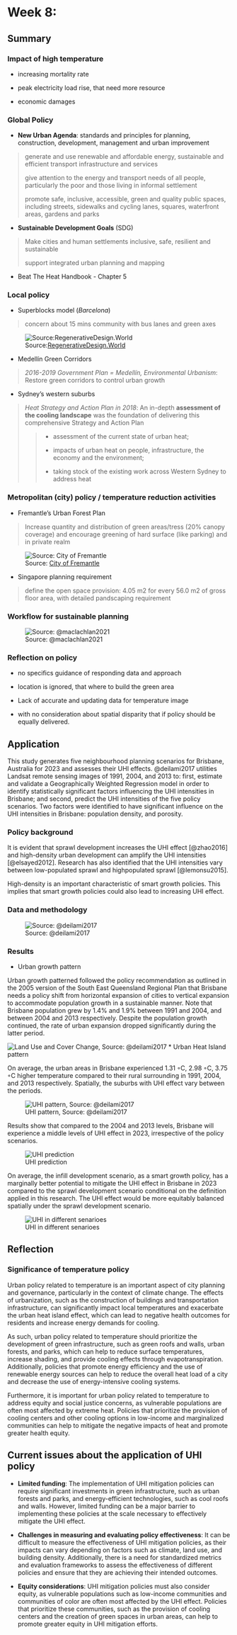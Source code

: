 # Week 8:

## Summary

### Impact of high temperature

-   increasing mortality rate

-   peak electricity load rise, that need more resource

-   economic damages

### Global Policy

-   **New Urban Agenda**: standards and principles for planning, construction, development, management and urban improvement

> generate and use renewable and affordable energy, sustainable and efficient transport infrastructure and services
>
> give attention to the energy and transport needs of all people, particularly the poor and those living in informal settlement
>
> promote safe, inclusive, accessible, green and quality public spaces, including streets, sidewalks and cycling lanes, squares, waterfront areas, gardens and parks

-   **Sustainable Development Goals** (SDG)

> Make cities and human settlements inclusive, safe, resilient and sustainable
>
> support integrated urban planning and mapping

-   Beat The Heat Handbook - Chapter 5

### Local policy

-   Superblocks model (*Barcelona*)

> concern about 15 mins community with bus lanes and green axes

![Source:[RegenerativeDesign.World](https://regenerativedesign.world/superblocks/?utm_source=rss&utm_medium=rss&utm_campaign=superblocks)](img08/superblocks.png){#fig-superblock}

-   Medellín Green Corridors

> *2016-2019 Government Plan = Medellín, Environmental Urbanism*: Restore green corridors to control urban growth

-   Sydney's western suburbs

> *Heat Strategy and Action Plan in 2018*: An in-depth **assessment of the cooling landscape** was the foundation of delivering this comprehensive Strategy and Action Plan
>
>> -   assessment of the current state of urban heat;
>>
>> -   impacts of urban heat on people, infrastructure, the economy and the environment;
>>
>> -   taking stock of the existing work across Western Sydney to address heat

### Metropolitan (city) policy / temperature reduction activities

* Fremantle's Urban Forest Plan

> Increase quantity and distribution of green areas/tress (20% canopy coverage) and encourage greening of hard surface (like parking) and in private realm

![Source: [City of Fremantle](https://www.fremantle.wa.gov.au/council/key-council-strategies/urban-forest-plan)](img08/forestplan.png){#fig-forest-plan}

* Singapore planning requirement

> define the open space provision: 4.05 m2 for every 56.0 m2 of gross floor area, with detailed pandscaping requirement

### Workflow for sustainable planning

![Source: @maclachlan2021](img08/planningworkflow.png){#fig-planning-workflow}

### Reflection on policy

* no specifics guidance of responding data and approach

* location is ignored, that where to build the green area

* Lack of accurate and updating data for temperature image

* with no consideration about spatial disparity that if policy should be equally delivered.

## Application

This study generates five neighbourhood planning scenarios for Brisbane, Australia for 2023 and assesses their UHI effects. @deilami2017 utilities Landsat remote sensing images of 1991, 2004, and 2013 to: first, estimate and validate a Geographically Weighted Regression model in order to identify statistically significant factors influencing the UHI intensities in Brisbane; and second, predict the UHI intensities of the five policy scenarios. Two factors were identified to have significant influence on the UHI intensities in Brisbane: population density, and porosity.

### Policy background

It is evident that sprawl development increases the UHI effect [@zhao2016] and high-density urban development can amplify the UHI intensities [@elsayed2012]. Research has also identified that the UHI intensities vary between low-populated sprawl and highpopulated sprawl [@lemonsu2015].

High-density is an important characteristic of smart growth policies. This implies that smart growth policies could also lead to increasing UHI effect. 

### Data and methodology

![Source: @deilami2017](img08/workflow.png){#fig-UHIpolicy-exanimation}

### Results

* Urban growth pattern

Urban growth patterned followed the policy recommendation as outlined in the 2005 version of the South East Queensland Regional Plan that Brisbane needs a policy shift from horizontal expansion of cities to vertical expansion to accommodate population growth in a sustainable manner. Note that Brisbane population grew by 1.4% and 1.9% between 1991 and 2004, and between 2004 and 2013 respectively. Despite the population growth continued, the rate of urban expansion dropped significantly during the latter period.

![Land Use and Cover Change, Source: @deilami2017](img08/LUCC.png){#fig-LUCCresults}
* Urban Heat Island pattern

On average, the urban areas in Brisbane experienced 1.31 ◦C, 2.98 ◦C, 3.75 ◦C higher temperature compared to their rural surrounding in 1991, 2004, and 2013 respectively. Spatially, the suburbs with UHI effect vary between the periods.

![UHI pattern, Source: @deilami2017](img08/UHI.png){#fig-UHIpattern}

Results show that compared to the 2004 and 2013 levels, Brisbane will experience a middle levels of UHI effect in 2023, irrespective of the policy scenarios. 

![UHI prediction](img08/UHIpred.png){#fig-UHIpredict}

On average, the infill development scenario, as a smart growth policy, has a marginally better potential to mitigate the UHI effect in Brisbane in 2023 compared to the sprawl development scenario conditional on the definition applied in this research. The UHI effect would be more equitably balanced spatially under the sprawl development scenario.

![UHI in different senarioes](img08/UHIinscenario.png){#fig-UHI-in-scenario}

## Reflection

### Significance of temperature policy
Urban policy related to temperature is an important aspect of city planning and governance, particularly in the context of climate change. The effects of urbanization, such as the construction of buildings and transportation infrastructure, can significantly impact local temperatures and exacerbate the urban heat island effect, which can lead to negative health outcomes for residents and increase energy demands for cooling.

As such, urban policy related to temperature should prioritize the development of green infrastructure, such as green roofs and walls, urban forests, and parks, which can help to reduce surface temperatures, increase shading, and provide cooling effects through evapotranspiration. Additionally, policies that promote energy efficiency and the use of renewable energy sources can help to reduce the overall heat load of a city and decrease the use of energy-intensive cooling systems.

Furthermore, it is important for urban policy related to temperature to address equity and social justice concerns, as vulnerable populations are often most affected by extreme heat. Policies that prioritize the provision of cooling centers and other cooling options in low-income and marginalized communities can help to mitigate the negative impacts of heat and promote greater health equity.

## Current issues about the application of UHI policy

* **Limited funding**: The implementation of UHI mitigation policies can require significant investments in green infrastructure, such as urban forests and parks, and energy-efficient technologies, such as cool roofs and walls. However, limited funding can be a major barrier to implementing these policies at the scale necessary to effectively mitigate the UHI effect.

* **Challenges in measuring and evaluating policy effectiveness**: It can be difficult to measure the effectiveness of UHI mitigation policies, as their impacts can vary depending on factors such as climate, land use, and building density. Additionally, there is a need for standardized metrics and evaluation frameworks to assess the effectiveness of different policies and ensure that they are achieving their intended outcomes.

* **Equity considerations**: UHI mitigation policies must also consider equity, as vulnerable populations such as low-income communities and communities of color are often most affected by the UHI effect. Policies that prioritize these communities, such as the provision of cooling centers and the creation of green spaces in urban areas, can help to promote greater equity in UHI mitigation efforts.




